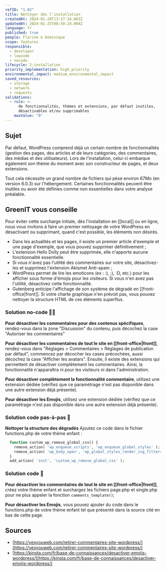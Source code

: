 ```yaml
---
refID: "1.02"
title: Nettoyer dès l'installation
createdAt: 2024-01-20T13:17:16.663Z
updatedAt: 2024-01-25T08:50:24.094Z
language: fr
published: true
people: Florine & Dominique
scope: features
responsible:
  - developer
  - lowcode
  - nocode
lifecycle: 2-installation
priority_implementation: high_priority
environmental_impact: medium_environmental_impact
saved_resources:
  - storage
  - network
  - requests
validations:
  - rule: >-
      de fonctionnalités, thèmes et extensions, par défaut inutiles,
      désactivables et/ou supprimables
    maxValue: "0"
---
```


## Sujet

Par défaut, WordPress comprend déjà un certain nombre de fonctionnalités (gestion des pages, des articles et de leurs catégories, des commentaires, des médias et des utilisateurs). Lors de l'installation, celui-ci embarque également son thème du moment avec son constructeur de pages, et deux extensions.

Tout cela nécessite un grand nombre de fichiers qui pèse environ 67Mo (en version 6.0.3) sur l'hébergement.
Certaines fonctionnalités peuvent être inutiles ou avoir été définies comme non essentielles dans votre analyse préalable.

## GreenIT vous conseille

Pour éviter cette surcharge initiale, dès l'installation en \[\[local]] ou en ligne, nous vous invitons à faire un premier nettoyage de votre WordPress en désactivant ou supprimant, quand c'est possible, les éléments non désirés.

- Dans les actualités et les pages, il existe un premier article d'exemple et une page d'exemple, que vous pouvez supprimer définitivement ;
- L'extension Hello Dolly peut être supprimée, elle n'apporte aucune fonctionnalité essentielle.
- Si vous n'avez pas l'utilité des commentaires sur votre site, désactivez-les et supprimez l'extension Akismet Anti-spam ;
- WordPress permet de lire les emoticons (ex : :), ;), \:D, etc.) pour les afficher sous forme d'émojis pour les visiteurs. Si vous n'en avez pas l'utilité, désactivez cette fonctionnalité.
- Gutenberg anticipe l'affichage de son système de dégradé en \[\[front-office|front]]. Si votre charte graphique n'en prévoit pas, vous pouvez nettoyer la structure HTML de ces éléments superflus.

### Solution no-code 🌱🌱

**Pour désactiver les commentaires pour des contenus spécifiques**, rendez-vous dans la zone "Discussion" du contenu, puis décochez la case "Autoriser les commentaires"

**Pour désactiver les commentaires de tout le site en \[\[front-office|front]]**, rendez-vous dans "Réglages > Commentaires > Réglages de publication par défaut", commencez par décocher les cases précochées, aussi décochez la case "Afficher les avatars". Ensuite, il existe des extensions qui permettent de désactiver complètement les commentaires. Ainsi, la fonctionnalité n'apparaîtra ni pour les visiteurs ni dans l'administration.

**Pour désactiver complètement la fonctionnalité commentaire**, utilisez une extension dédiée (vérifiez que ce paramétrage n'est pas disponible dans une autre extension déjà présente).

**Pour désactiver les Emojis**, utilisez une extension dédiée (vérifiez que ce paramétrage n'est pas disponible dans une autre extension déjà présente).

### Solution code pas-à-pas 🌱

**Nettoyer la structure des dégradés**
Ajoutez ce code dans le fichier functions.php de votre thème enfant :

```php
  function custom_wp_remove_global_css() {
    remove_action( 'wp_enqueue_scripts', 'wp_enqueue_global_styles' );
    remove_action( 'wp_body_open', 'wp_global_styles_render_svg_filters' );
  }
  add_action( 'init', 'custom_wp_remove_global_css' );
```

### Solution code 🌱

**Pour désactiver les commentaires de tout le site en \[\[front-office|front]]**, créez votre thème enfant et surchargez les fichiers page.php et single.php pour ne plus appeler la fonction `comments_template()`;

**Pour désactiver les Emojis**, vous pouvez ajouter du code dans le functions.php de votre thème enfant tel que présenté dans la source cité en bas de cette page.

## Sources

- [https://yesyouweb.com/retirer-commentaires-site-wordpress/](https://yesyouweb.com/retirer-commentaires-site-wordpress/)
- [https://kinsta.com/fr/base-de-connaissances/desactiver-emojis-wordpress/](https://kinsta.com/fr/base-de-connaissances/desactiver-emojis-wordpress/)
